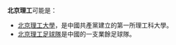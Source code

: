 '''北京理工'''可能是：
*[[北京理工大學|北京理工大學]]，是中國共產黨建立的第一所理工科大學。
*[[北京理工足球隊|北京理工足球隊]]是中國的一支業餘足球隊。
{{disambig|B|Cat=四字消歧义}}